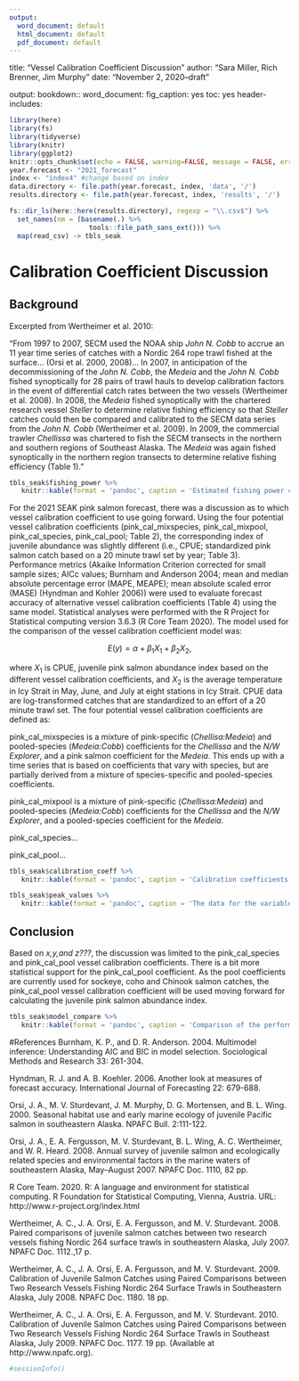 ```yaml
---
output:
  word_document: default
  html_document: default
  pdf_document: default
---
```

title: "Vessel Calibration Coefficient Discussion "
author: "Sara Miller, Rich Brenner, Jim Murphy"
date: "November 2, 2020--draft"

output:
  bookdown:: word_document:
    fig_caption: yes
    toc: yes
header-includes:
 \usepackage{float}

```r
library(here)
library(fs)
library(tidyverse)
library(knitr)
library(ggplot2)
knitr::opts_chunk$set(echo = FALSE, warning=FALSE, message = FALSE, error=FALSE)
year.forecast <- "2021_forecast" 
index <- "index4" #change based on index
data.directory <- file.path(year.forecast, index, 'data', '/')
results.directory <- file.path(year.forecast, index, 'results', '/')
```

```r

fs::dir_ls(here::here(results.directory), regexp = "\\.csv$") %>% 
  set_names(nm = (basename(.) %>% 
                    tools::file_path_sans_ext())) %>%
  map(read_csv) -> tbls_seak

```

# Calibration Coefficient Discussion
## Background
Excerpted from Wertheimer et al. 2010:  

"From 1997 to 2007, SECM used the NOAA ship *John N. Cobb* to accrue an 11 year time series of catches with a Nordic 264 rope trawl fished at the surface... (Orsi et al. 2000, 2008)... In 2007, in anticipation of the decommissioning of the *John N. Cobb*, the *Medeia* and the *John N. Cobb* fished synoptically for 28 pairs of trawl hauls to develop calibration factors in the event of differential catch rates between the two vessels (Wertheimer et al. 2008).  In 2008, the *Medeia* fished synoptically with the chartered research vessel *Steller* to determine relative fishing efficiency so that *Steller* catches could then be compared and calibrated to the SECM data series from the *John N. Cobb* (Wertheimer et al. 2009).  In 2009, the commercial trawler *Chellissa* was chartered to fish the SECM transects in the northern and southern regions of Southeast Alaska. The *Medeia* was again fished synoptically in the northern region transects to determine relative fishing efficiency (Table 1)."

\pagebreak
```r
tbls_seak$fishing_power %>% 
   knitr::kable(format = 'pandoc', caption = 'Estimated fishing power coefficients for juvenile salmon catches by the different vessels used during the Southeast Alaska Coastal Monitoring survey (Wertheimer et al.  2008, 2009, and 2010).*Chellissa:Cobb* was calculated from pink salmon estimates for *Chellisa:Medeia* and *Medeia:Cobb*. *Mixed Chellissa:Cobb* was a mixture of species estimates for *Chellisa:Medeia* and a pooled species estimate for *Medeia:Cobb*. One of the primary trawl vessels, F/V *Northwest Explorer*, has not been calibrated and it is assumed to have the same fishing power as the *Chellissa*.', row.names = F)
```
			
For the 2021 SEAK pink salmon forecast, there was a discussion as to which vessel calibration coefficient to use going forward. Using the four potential vessel calibration coefficients (pink_cal_mixspecies, pink_cal_mixpool, pink_cal_species, pink_cal_pool; Table 2), the corresponding index of juvenile abundance was slightly different (i.e., CPUE; standardized pink salmon catch based on a 20 minute trawl set by year; Table 3). Performance metrics (Akaike Information Criterion corrected for small sample sizes; AICc values; Burnham and Anderson 2004; mean and median absolute percentage error (MAPE, MEAPE); mean absolute scaled error (MASE) (Hyndman and Kohler 2006)) were used to evaluate forecast accuracy of alternative vessel calibration coefficients (Table 4) using the same model. Statistical analyses were performed with the R Project for Statistical computing version 3.6.3 (R Core Team 2020). The model used for the comparison of the vessel calibration coefficient model was:

$$E(y) = \alpha + \beta_1{X_1} + \beta_2{X_2},$$   

where ${X_1}$ is CPUE, juvenile pink salmon abundance index based on the different vessel calibration coefficients, and ${X_2}$ is the average temperature in Icy Strait in May, June, and July at eight stations in Icy Strait. CPUE data are log-transformed catches that are standardized to an effort of a 20 minute trawl set. The four potential vessel calibration coefficients are defined as:  

pink_cal_mixspecies is a mixture of pink-specific (*Chellisa:Medeia*) and pooled-species (*Medeia:Cobb*) coefficients for the *Chellissa* and the *N/W Explorer*, and a pink salmon coefficient for the *Medeia*. This ends up with a time series that is based on coefficients that vary with species, but are partially derived from a mixture of species-specific and pooled-species coefficients.

pink_cal_mixpool is a mixture of pink-specific (*Chellissa:Medeia*) and pooled-species (*Medeia:Cobb*) coefficients for the *Chellissa* and the *N/W Explorer*, and a pooled-species coefficient for the *Medeia*.

pink_cal_species...

pink_cal_pool...


```r
tbls_seak$calibration_coeff %>% 
   knitr::kable(format = 'pandoc', caption = 'Calibration coefficients used to convert vessel-specific catches to *Cobb* units. Direct calibrations with the *Cobb* are estimated for the *Steller* and *Medeia*, therefore mixed coefficients are only applied to the *Chellissa* and *NW Explorer*.  Species-specific or pooled-species coefficients could be used as the mixed coefficients for the *Steller* and *Medeia*.', row.names = F)
```



```r
tbls_seak$peak_values %>% 
   knitr::kable(format = 'pandoc', caption = 'The data for the variable CPUE (index of juvenile pink salmon abundance based on log-transformed catches that are standardized to an effort of a 20 minute trawl set) using different vessel calibration coefficients.', row.names = F)
```
	
## Conclusion
Based on *x,y,and z???*, the discussion was limited to the pink_cal_species and pink_cal_pool vessel calibration coefficients. There is a bit more statistical support for the pink_cal_pool coefficient. As the pool coefficients are currently used for sockeye, coho and Chinook salmon catches, the pink_cal_pool vessel calibration coefficient will be used moving forward for calculating the juvenile pink salmon abundance index.

```r
tbls_seak$model_compare %>% 
   knitr::kable(format = 'pandoc', caption = 'Comparison of the performance metrics for a model based on calculating a time-series of juvenile pink salmon abundance using different vessel calibration coefficients.', row.names = F)
```

#References
Burnham, K. P., and D. R. Anderson. 2004. Multimodel inference: Understanding AIC and BIC in model selection. Sociological Methods and Research 33: 261-304.

Hyndman, R. J. and A. B. Koehler. 2006. Another look at measures of forecast accuracy. International Journal of Forecasting 22: 679-688.

Orsi, J. A., M. V. Sturdevant, J. M. Murphy, D. G. Mortensen, and B. L. Wing. 2000. Seasonal habitat use and early marine ecology of juvenile Pacific salmon in southeastern Alaska. NPAFC Bull. 2:111-122.

Orsi, J. A., E. A. Fergusson, M. V. Sturdevant, B. L. Wing, A. C. Wertheimer, and W. R. Heard. 2008. Annual survey of juvenile salmon and ecologically related species and environmental factors in the marine waters of southeastern Alaska, May–August 2007. NPAFC Doc. 1110, 82 pp.

R Core Team. 2020. R: A language and environment for statistical computing. R Foundation for Statistical Computing, Vienna, Austria. URL: http://www.r-project.org/index.html 

Wertheimer, A. C., J. A. Orsi, E. A. Fergusson, and M. V. Sturdevant. 2008. Paired comparisons of juvenile salmon catches between two research vessels fishing Nordic 264 surface trawls in southeastern Alaska, July 2007. NPAFC Doc. 1112.,17 p.

Wertheimer, A. C., J. A. Orsi, E. A. Fergusson, and M. V. Sturdevant. 2009. Calibration of Juvenile Salmon Catches using Paired Comparisons between Two Research Vessels Fishing Nordic 264 Surface Trawls in Southeastern Alaska, July 2008. NPAFC Doc. 1180. 18 pp.

Wertheimer, A. C., J. A. Orsi, E. A. Fergusson, and M. V. Sturdevant. 2010. Calibration of Juvenile Salmon Catches using Paired Comparisons between Two Research Vessels Fishing Nordic 264 Surface Trawls in Southeast Alaska, July 2009. NPAFC Doc. 1177. 19 pp. (Available at http://www.npafc.org).

```r
#sessionInfo()
```
